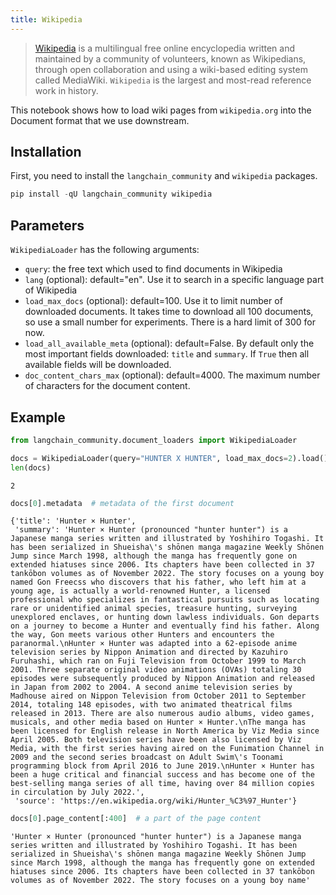 ```yaml
---
title: Wikipedia
---
```


>[Wikipedia](https://wikipedia.org/) is a multilingual free online encyclopedia written and maintained by a community of volunteers, known as Wikipedians, through open collaboration and using a wiki-based editing system called MediaWiki. `Wikipedia` is the largest and most-read reference work in history.

This notebook shows how to load wiki pages from `wikipedia.org` into the Document format that we use downstream.

## Installation

First, you need to install the `langchain_community` and `wikipedia` packages.

```python
pip install -qU langchain_community wikipedia
```

## Parameters

`WikipediaLoader` has the following arguments:

- `query`: the free text which used to find documents in Wikipedia
- `lang` (optional): default="en". Use it to search in a specific language part of Wikipedia
- `load_max_docs` (optional): default=100. Use it to limit number of downloaded documents. It takes time to download all 100 documents, so use a small number for experiments. There is a hard limit of 300 for now.
- `load_all_available_meta` (optional): default=False. By default only the most important fields downloaded: `title` and `summary`. If `True` then all available fields will be downloaded.
- `doc_content_chars_max` (optional): default=4000. The maximum number of characters for the document content.

## Example

```python
from langchain_community.document_loaders import WikipediaLoader
```

```python
docs = WikipediaLoader(query="HUNTER X HUNTER", load_max_docs=2).load()
len(docs)
```

```output
2
```

```python
docs[0].metadata  # metadata of the first document
```

```output
{'title': 'Hunter × Hunter',
 'summary': 'Hunter × Hunter (pronounced "hunter hunter") is a Japanese manga series written and illustrated by Yoshihiro Togashi. It has been serialized in Shueisha\'s shōnen manga magazine Weekly Shōnen Jump since March 1998, although the manga has frequently gone on extended hiatuses since 2006. Its chapters have been collected in 37 tankōbon volumes as of November 2022. The story focuses on a young boy named Gon Freecss who discovers that his father, who left him at a young age, is actually a world-renowned Hunter, a licensed professional who specializes in fantastical pursuits such as locating rare or unidentified animal species, treasure hunting, surveying unexplored enclaves, or hunting down lawless individuals. Gon departs on a journey to become a Hunter and eventually find his father. Along the way, Gon meets various other Hunters and encounters the paranormal.\nHunter × Hunter was adapted into a 62-episode anime television series by Nippon Animation and directed by Kazuhiro Furuhashi, which ran on Fuji Television from October 1999 to March 2001. Three separate original video animations (OVAs) totaling 30 episodes were subsequently produced by Nippon Animation and released in Japan from 2002 to 2004. A second anime television series by Madhouse aired on Nippon Television from October 2011 to September 2014, totaling 148 episodes, with two animated theatrical films released in 2013. There are also numerous audio albums, video games, musicals, and other media based on Hunter × Hunter.\nThe manga has been licensed for English release in North America by Viz Media since April 2005. Both television series have been also licensed by Viz Media, with the first series having aired on the Funimation Channel in 2009 and the second series broadcast on Adult Swim\'s Toonami programming block from April 2016 to June 2019.\nHunter × Hunter has been a huge critical and financial success and has become one of the best-selling manga series of all time, having over 84 million copies in circulation by July 2022.',
 'source': 'https://en.wikipedia.org/wiki/Hunter_%C3%97_Hunter'}
```

```python
docs[0].page_content[:400]  # a part of the page content
```

```output
'Hunter × Hunter (pronounced "hunter hunter") is a Japanese manga series written and illustrated by Yoshihiro Togashi. It has been serialized in Shueisha\'s shōnen manga magazine Weekly Shōnen Jump since March 1998, although the manga has frequently gone on extended hiatuses since 2006. Its chapters have been collected in 37 tankōbon volumes as of November 2022. The story focuses on a young boy name'
```
